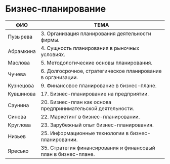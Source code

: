 # Бизнес-планирование

| ФИО         |                        ТЕМА                            |
| ----------- | ------------------------------------------------------ |
| Пузырева    | 3. Организация планирования деятельности фирмы.        |
| Абрамкина   | 4. Сущность планирования в рыночных условиях.          |
| Маслова     | 5. Методологические основы планирования.               |
| Чучева      | 6. Долгосрочное, стратегическое планирование в организации. |
| Кузнецова   | 9. Финансовое планирование в бизнес-плане. |
| Кувшинова   | 17. Бизнес-планирование на предприятии.                |
| Саунина     | 20. Бизнес-план как основа предпринимательской деятельности. |
| Cинева      | 22. Маркетинг в бизнес-планировании.                   |
| Круглова    | 23. Зарубежный опыт бизнес-планирования.               |
| Низьев      | 25. Информационные технологии в бизнес-планировании.   |
| Яресько      | 35. Стратегия финансирования и финансовый план в бизнес-плане. |
